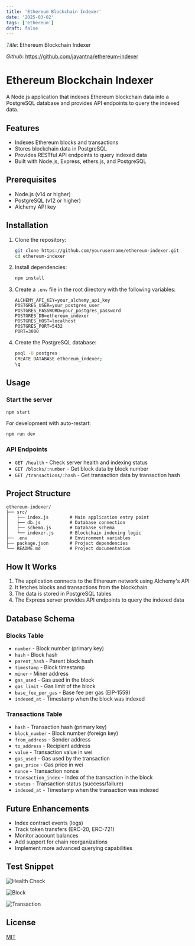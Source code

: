 ```yaml
---
title: 'Ethereum Blockchain Indexer'
date: '2025-03-02'
tags: ['ethereum']
draft: false
---
```


_Title_: Ethereum Blockchain Indexer

_Github_: https://github.com/jayantna/ethereum-indexer

# Ethereum Blockchain Indexer

A Node.js application that indexes Ethereum blockchain data into a PostgreSQL database and provides API endpoints to query the indexed data.

## Features

- Indexes Ethereum blocks and transactions
- Stores blockchain data in PostgreSQL
- Provides RESTful API endpoints to query indexed data
- Built with Node.js, Express, ethers.js, and PostgreSQL

## Prerequisites

- Node.js (v14 or higher)
- PostgreSQL (v12 or higher)
- Alchemy API key

## Installation

1. Clone the repository:

   ```bash
   git clone https://github.com/yourusername/ethereum-indexer.git
   cd ethereum-indexer
   ```

2. Install dependencies:

   ```bash
   npm install
   ```

3. Create a `.env` file in the root directory with the following variables:

   ```
   ALCHEMY_API_KEY=your_alchemy_api_key
   POSTGRES_USER=your_postgres_user
   POSTGRES_PASSWORD=your_postgres_password
   POSTGRES_DB=ethereum_indexer
   POSTGRES_HOST=localhost
   POSTGRES_PORT=5432
   PORT=3000
   ```

4. Create the PostgreSQL database:
   ```bash
   psql -U postgres
   CREATE DATABASE ethereum_indexer;
   \q
   ```

## Usage

### Start the server

```bash
npm start
```

For development with auto-restart:

```bash
npm run dev
```

### API Endpoints

- `GET /health` - Check server health and indexing status
- `GET /blocks/:number` - Get block data by block number
- `GET /transactions/:hash` - Get transaction data by transaction hash

## Project Structure

```
ethereum-indexer/
├── src/
│   ├── index.js        # Main application entry point
│   ├── db.js           # Database connection
│   ├── schema.js       # Database schema
│   └── indexer.js      # Blockchain indexing logic
├── .env                # Environment variables
├── package.json        # Project dependencies
└── README.md           # Project documentation
```

## How It Works

1. The application connects to the Ethereum network using Alchemy's API
2. It fetches blocks and transactions from the blockchain
3. The data is stored in PostgreSQL tables
4. The Express server provides API endpoints to query the indexed data

## Database Schema

### Blocks Table

- `number` - Block number (primary key)
- `hash` - Block hash
- `parent_hash` - Parent block hash
- `timestamp` - Block timestamp
- `miner` - Miner address
- `gas_used` - Gas used in the block
- `gas_limit` - Gas limit of the block
- `base_fee_per_gas` - Base fee per gas (EIP-1559)
- `indexed_at` - Timestamp when the block was indexed

### Transactions Table

- `hash` - Transaction hash (primary key)
- `block_number` - Block number (foreign key)
- `from_address` - Sender address
- `to_address` - Recipient address
- `value` - Transaction value in wei
- `gas_used` - Gas used by the transaction
- `gas_price` - Gas price in wei
- `nonce` - Transaction nonce
- `transaction_index` - Index of the transaction in the block
- `status` - Transaction status (success/failure)
- `indexed_at` - Timestamp when the transaction was indexed

## Future Enhancements

- Index contract events (logs)
- Track token transfers (ERC-20, ERC-721)
- Monitor account balances
- Add support for chain reorganizations
- Implement more advanced querying capabilities

## Test Snippet

![Health Check](/static/images/ethereum-indexer/ethindexer-health-test.png)

![Block](/static/images/ethereum-indexer/ethindexer-block-test.png)

![Transaction](/static/images/ethereum-indexer/ethindexer-transaction-test.png)

## License

[MIT](LICENSE)
